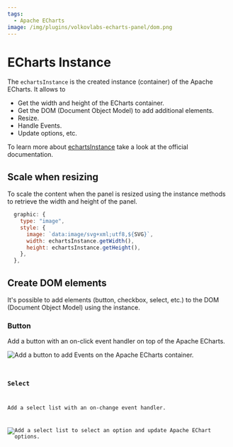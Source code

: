 ```yaml
---
tags:
  - Apache ECharts
image: /img/plugins/volkovlabs-echarts-panel/dom.png
---
```



# ECharts Instance

The `echartsInstance` is the created instance (container) of the Apache ECharts. It allows to

- Get the width and height of the ECharts container.
- Get the DOM (Document Object Model) to add additional elements.
- Resize.
- Handle Events.
- Update options, etc.

To learn more about [echartsInstance](https://echarts.apache.org/en/api.html#echartsInstance) take a look at the official documentation.

## Scale when resizing

To scale the content when the panel is resized using the instance methods to retrieve the width and height of the panel.

```javascript
  graphic: {
    type: "image",
    style: {
      image: `data:image/svg+xml;utf8,${SVG}`,
      width: echartsInstance.getWidth(),
      height: echartsInstance.getHeight(),
    },
  },
```

## Create DOM elements

It's possible to add elements (button, checkbox, select, etc.) to the DOM (Document Object Model) using the instance.

### Button

Add a button with an on-click event handler on top of the Apache ECharts.

<Image
  title="Add a button to add Events on the Apache ECharts container."
  src="/img/plugins/volkovlabs-echarts-panel/dom.png"
/>

<Code
  url="https://github.com/VolkovLabs/volkovlabs.io/blob/main/docs/volkovlabs-echarts-panel/dom.js"
  language="js"
/>

### Select

Add a select list with an on-change event handler.

<Image
  title="Add a select list to select an option and update Apache EChart options."
  src="/img/plugins/volkovlabs-echarts-panel/select.png"
/>

<Code
  url="https://github.com/VolkovLabs/volkovlabs.io/blob/main/docs/volkovlabs-echarts-panel/select.js"
  language="js"
/>
